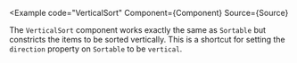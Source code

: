 
<Example
  code="VerticalSort"
  Component={Component}
  Source={Source}
>
  The `VerticalSort` component works exactly the same as `Sortable` but
  constricts the items to be sorted vertically. This is a shortcut for
  setting the `direction` property on `Sortable` to be `vertical`.
</Example>
